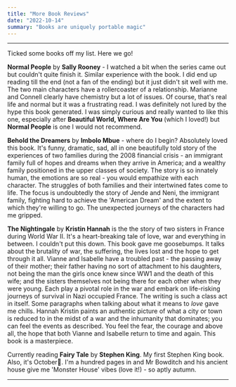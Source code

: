 ```yaml
---
title: "More Book Reviews"
date: "2022-10-14"
summary: "Books are uniquely portable magic"
---
```


---

Ticked some books off my list. Here we go!

**Normal People** by **Sally Rooney** - I watched a bit when the series came out but couldn't quite finish it.
Similar experience with the book. I did end up reading till the end (not a fan of the ending) but it just didn't sit well with me.
The two main characters have a rollercoaster of a relationship. Marianne and Connell clearly have chemistry but a lot of issues.
Of course, that's real life and normal but it was a frustrating read. I was definitely not lured by the hype this book generated.
I was simply curious and really wanted to like this one, especially
after **Beautiful World, Where Are You** (which I loved!) but **Normal People** is one I would not recommend.

**Behold the Dreamers** by **Imbolo Mbue** - where do I begin? Absolutely loved this book. It's funny, dramatic, sad, all in one beautifully
told story of the experiences of two families during the 2008 financial crisis - an immigrant family full of hopes and dreams
when they arrive in America; and a wealthy family positioned in the upper classes of society. The story is so
innately human, the emotions are so real - you would empathize with each character. The struggles of both families and their intertwined
fates come to life. The focus is undoubtedly the story of Jende and Neni, the immigrant family, fighting hard to achieve the
'American Dream' and the extent to which they're willing to go. The unexpected journeys of the characters had me gripped.

**The Nightingale** by **Kristin Hannah** is the the story of two sisters in France during World War II. It's a heart-breaking tale of
love, war and everything in between. I couldn't put this down. This book gave me goosebumps. It talks about the brutality of war,
the suffering, the lives lost and the hope to get through it all. Vianne and Isabelle have a troubled past - the passing away of their mother;
their father having no sort of attachment to his daughters, not being the man the girls once knew since WW1 and the death of this wife; and the sisters themselves not being there for each other when they were young.
Each play a pivotal
role in the war and embark on life-risking journeys of survival in Nazi occupied France. The writing is such a class act in itself.
Some paragraphs when talking about what it means to _love_ gave me chills. Hannah Kristin paints an authentic picture of what a city or town is reduced to in the midst of a war and the inhumanity that dominates; you can feel the events as described. You feel the fear, the courage and above all, the hope that both Vianne and Isabelle return to time and again. This book is a masterpiece.

Currently reading **Fairy Tale** by **Stephen King**. My first Stephen King book. Also, it's October🎃. I'm a hundred pages in
and Mr Bowditch and his ancient house give me 'Monster House' vibes (love it!) - so aptly autumn.

---
